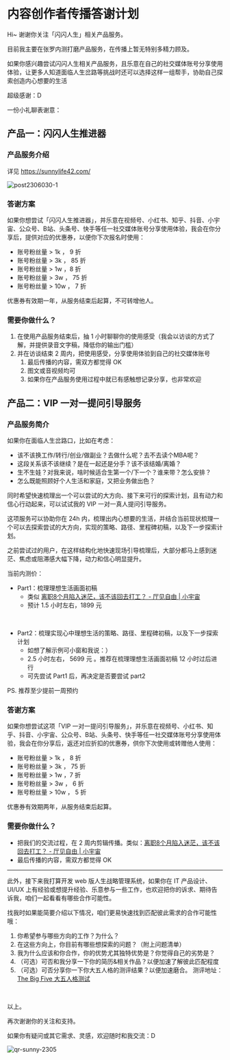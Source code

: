 # 内容创作者传播答谢计划

Hi~ 谢谢你关注「闪闪人生」相关产品服务。

目前我主要在张罗内测打磨产品服务，在传播上暂无特别多精力顾及。

如果你感兴趣尝试闪闪人生相关产品服务，且乐意在自己的社交媒体账号分享使用体验，让更多人知道面临人生岔路等挑战时还可以选择这样一组帮手，协助自己探索创造内心想要的生活

超级感谢：D

一份小礼聊表谢意：

## 产品一：闪闪人生推进器 

### 产品服务介绍

详见 https://sunnylife42.com/


![post2306030-1](https://cdn.sunnyhuang.net/share/post2306030-1.jpeg ':size=280')

### 答谢方案

如果你想尝试「闪闪人生推进器」，并乐意在视频号、小红书、知乎、抖音、小宇宙、公众号、B站、头条号、快手等任一社交媒体账号分享使用体验，我会在你分享后，提供对应的优惠券，以便你下次报名时使用：

- 账号粉丝量 > 1k ， 9 折
- 账号粉丝量 > 3k ， 85 折
- 账号粉丝量 > 1w ，8 折
- 账号粉丝量 > 3w ， 75 折
- 账号粉丝量 > 10w ， 7 折




优惠券有效期一年，从服务结束后起算，不可转增他人。

### 需要你做什么？

1. 在使用产品服务结束后，抽 1 小时聊聊你的使用感受（我会以访谈的方式了解，并提供录音文字稿，降低你的输出门槛）
2. 并在访谈结束 2 周内，把使用感受，分享使用体验到自己的社交媒体账号
   1. 最后传播的内容，需双方都觉得 OK 
   2. 图文或音视频均可
   2. 如果你在产品服务使用过程中就已有感触想记录分享，也非常欢迎

## 产品二：VIP 一对一提问引导服务

### 产品服务简介

如果你在面临人生岔路口，比如在考虑：
* 该不该换工作/转行/创业/做副业？去做什么呢？去不去读个MBA呢？
* 这段关系该不该继续？是在一起还是分手？该不该结婚/离婚？
* 生不生娃？对我来说，啥时候适合生第一个/下一个？谁来带？怎么安排？
* 怎么既能照顾好个人生活和家庭，又把业务做出色？

同时希望快速梳理出一个可以尝试的大方向、接下来可行的探索计划，且有动力和信心行动起来，可以试试我的 VIP 一对一真人提问引导服务。

这项服务可以协助你在 24h 内，梳理出内心想要的生活，并结合当前现状梳理一个可以去探索尝试的大方向，实现的策略、路径、里程碑初稿，以及下一步探索计划。

之前尝试过的用户，在这样结构化地快速现场引导梳理后，大部分都马上感到迷茫、焦虑或阻滞感大幅下降，动力和信心明显提升。

当前内测价：

- Part1：梳理理想生活画面初稿
  - 类似 [离职8个月陷入迷茫，该不该回去打工？ - 厅见自由 | 小宇宙](https://www.xiaoyuzhoufm.com/episode/6422a20c8aca9099d785bd4b)
  - 预计 1.5 小时左右，1899 元 

<br />

- Part2：梳理实现心中理想生活的策略、路径、里程碑初稿，以及下一步探索计划
  - 如想了解示例可小窗和我说：）
  - 2.5 小时左右， 5699 元 。推荐在梳理理想生活画面初稿 12 小时过后进行
  - 可先尝试 Part1 后，再决定是否要尝试 part2 

PS. 推荐至少提前一周预约

### 答谢方案

如果你想尝试这项「VIP 一对一提问引导服务」，并乐意在视频号、小红书、知乎、抖音、小宇宙、公众号、B站、头条号、快手等任一社交媒体账号分享使用体验，我会在你分享后，返还对应折扣的优惠券，供你下次使用或转赠他人使用：

- 账号粉丝量 > 1k ， 8 折
- 账号粉丝量 > 3k ， 75 折
- 账号粉丝量 > 1w ，7 折
- 账号粉丝量 > 3w ， 6 折
- 账号粉丝量 > 10w ， 5 折




优惠券有效期两年，从服务结束后起算。

### 需要你做什么？

- 把我们的交流过程，在 2 周内剪辑传播。类似：[离职8个月陷入迷茫，该不该回去打工？ - 厅见自由 | 小宇宙](https://www.xiaoyuzhoufm.com/episode/6422a20c8aca9099d785bd4b)
- 最后传播的内容，需双方都觉得 OK




---


此外，接下来我打算开发 web 版人生战略管理系统，如果你在 IT 产品设计、UI/UX 上有经验或想提升经验、乐意参与一些工作，也欢迎把你的诉求、期待告诉我，咱们一起看看有哪些合作可能性。

找我时如果能简要介绍以下情况，咱们更易快速找到匹配彼此需求的合作可能性哦：

1. 你希望参与哪些方向的工作？为什么？
2. 在这些方向上，你目前有哪些想探索的问题？（附上问题清单）
3. 我为什么应该和你合作，你的优势尤其独特优势是？你觉得自己的劣势是？
5. （可选）可否和我分享一下你的简历&相关作品？以便加速了解彼此匹配程度
6. （可选）可否分享你一下你大五人格的测评结果？以便加速磨合。
测评地址：[The Big Five 大五人格测试](http://www.apesk.com/bigfive/index.asp)



<br />

以上。


再次谢谢你的关注和支持。

如果你有疑问或其它需求、灵感，欢迎随时和我交流：D

![qr-sunny-2305](https://cdn.sunnyhuang.net/share/qr-sunny-2305.jpg/webp ':size=200')